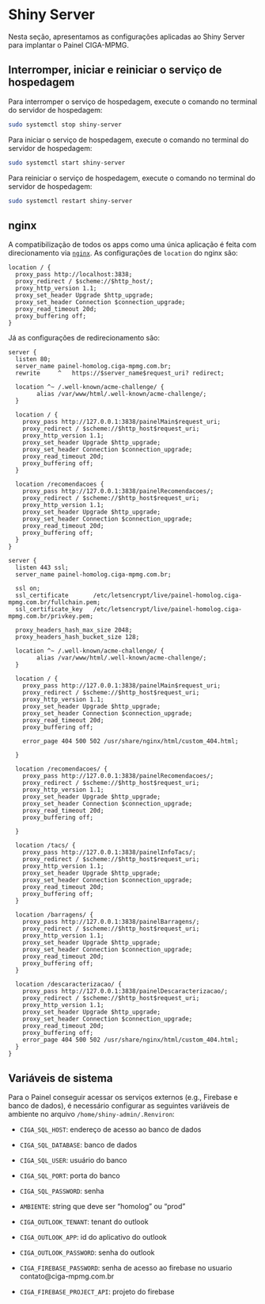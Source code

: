 # Shiny Server {#sec-shiny-server}

Nesta seção, apresentamos as configurações aplicadas ao Shiny Server para implantar o Painel CIGA-MPMG.

## Interromper, iniciar e reiniciar o serviço de hospedagem

Para interromper o serviço de hospedagem, execute o comando no terminal do servidor de hospedagem:

```bash
sudo systemctl stop shiny-server
```

Para iniciar o serviço de hospedagem, execute o comando no terminal do servidor de hospedagem:

```bash
sudo systemctl start shiny-server
```

Para reiniciar o serviço de hospedagem, execute o comando no terminal do servidor de hospedagem:

```bash
sudo systemctl restart shiny-server
```

## nginx

A compatibilização de todos os apps como uma única aplicação é feita com direcionamento via [`nginx`](https://www.nginx.com/). As configurações de `location` do nginx são:

```         
location / {
  proxy_pass http://localhost:3838;
  proxy_redirect / $scheme://$http_host/;
  proxy_http_version 1.1;
  proxy_set_header Upgrade $http_upgrade;
  proxy_set_header Connection $connection_upgrade;
  proxy_read_timeout 20d;
  proxy_buffering off;
}
```

Já as configurações de redirecionamento são:

```         
server {
  listen 80;
  server_name painel-homolog.ciga-mpmg.com.br;
  rewrite     ^   https://$server_name$request_uri? redirect;

  location ^~ /.well-known/acme-challenge/ {
        alias /var/www/html/.well-known/acme-challenge/;
  }

  location / {
    proxy_pass http://127.0.0.1:3838/painelMain$request_uri;
    proxy_redirect / $scheme://$http_host$request_uri;
    proxy_http_version 1.1;
    proxy_set_header Upgrade $http_upgrade;
    proxy_set_header Connection $connection_upgrade;
    proxy_read_timeout 20d;
    proxy_buffering off;
  }

  location /recomendacoes {
    proxy_pass http://127.0.0.1:3838/painelRecomendacoes/;
    proxy_redirect / $scheme://$http_host$request_uri;
    proxy_http_version 1.1;
    proxy_set_header Upgrade $http_upgrade;
    proxy_set_header Connection $connection_upgrade;
    proxy_read_timeout 20d;
    proxy_buffering off;
  }
}

server {
  listen 443 ssl;
  server_name painel-homolog.ciga-mpmg.com.br;

  ssl on;
  ssl_certificate       /etc/letsencrypt/live/painel-homolog.ciga-mpmg.com.br/fullchain.pem;
  ssl_certificate_key   /etc/letsencrypt/live/painel-homolog.ciga-mpmg.com.br/privkey.pem;

  proxy_headers_hash_max_size 2048;
  proxy_headers_hash_bucket_size 128;

  location ^~ /.well-known/acme-challenge/ {
        alias /var/www/html/.well-known/acme-challenge/;
  }

  location / {
    proxy_pass http://127.0.0.1:3838/painelMain$request_uri;
    proxy_redirect / $scheme://$http_host$request_uri;
    proxy_http_version 1.1;
    proxy_set_header Upgrade $http_upgrade;
    proxy_set_header Connection $connection_upgrade;
    proxy_read_timeout 20d;
    proxy_buffering off;

    error_page 404 500 502 /usr/share/nginx/html/custom_404.html;

  }

  location /recomendacoes/ {
    proxy_pass http://127.0.0.1:3838/painelRecomendacoes/;
    proxy_redirect / $scheme://$http_host$request_uri;
    proxy_http_version 1.1;
    proxy_set_header Upgrade $http_upgrade;
    proxy_set_header Connection $connection_upgrade;
    proxy_read_timeout 20d;
    proxy_buffering off;

  }

  location /tacs/ {
    proxy_pass http://127.0.0.1:3838/painelInfoTacs/;
    proxy_redirect / $scheme://$http_host$request_uri;
    proxy_http_version 1.1;
    proxy_set_header Upgrade $http_upgrade;
    proxy_set_header Connection $connection_upgrade;
    proxy_read_timeout 20d;
    proxy_buffering off;
  }

  location /barragens/ {
    proxy_pass http://127.0.0.1:3838/painelBarragens/;
    proxy_redirect / $scheme://$http_host$request_uri;
    proxy_http_version 1.1;
    proxy_set_header Upgrade $http_upgrade;
    proxy_set_header Connection $connection_upgrade;
    proxy_read_timeout 20d;
    proxy_buffering off;
  }

  location /descaracterizacao/ {
    proxy_pass http://127.0.0.1:3838/painelDescaracterizacao/;
    proxy_redirect / $scheme://$http_host$request_uri;
    proxy_http_version 1.1;
    proxy_set_header Upgrade $http_upgrade;
    proxy_set_header Connection $connection_upgrade;
    proxy_read_timeout 20d;
    proxy_buffering off;
    error_page 404 500 502 /usr/share/nginx/html/custom_404.html;
  }
}
```

## Variáveis de sistema

Para o Painel conseguir acessar os serviços externos (e.g., Firebase e banco de dados), é necessário configurar as seguintes variáveis de ambiente no arquivo `/home/shiny-admin/.Renviron`:

-   `CIGA_SQL_HOST`: endereço de acesso ao banco de dados

-   `CIGA_SQL_DATABASE`: banco de dados

-   `CIGA_SQL_USER`: usuário do banco

-   `CIGA_SQL_PORT`: porta do banco

-   `CIGA_SQL_PASSWORD`: senha

-   `AMBIENTE`: string que deve ser "homolog" ou "prod"

-   `CIGA_OUTLOOK_TENANT`: tenant do outlook

-   `CIGA_OUTLOOK_APP`: id do aplicativo do outlook

-   `CIGA_OUTLOOK_PASSWORD`: senha do outlook

-   `CIGA_FIREBASE_PASSWORD`: senha de acesso ao firebase no usuario contato\@ciga-mpmg.com.br

-   `CIGA_FIREBASE_PROJECT_API`: projeto do firebase
